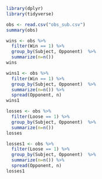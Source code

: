 
```r
library(dplyr)
library(tidyverse)
```

```r
obs <- read.csv("obs_sub.csv")
summary(obs)
```

```r
wins <- obs %>% 
  filter(Win == 1) %>% 
  group_by(Subject, Opponent)  %>% 
  summarize(n=n())
wins
```



```r
wins1 <- obs %>% 
  filter(Win == 1) %>% 
  group_by(Subject, Opponent)  %>% 
  summarize(n=n()) %>% 
  spread(Opponent, n)
wins1
```


```r
losses <- obs %>% 
  filter(Loose == 1) %>% 
  group_by(Subject, Opponent)  %>% 
  summarize(n=n())
losses
```

```r
losses1 <- obs %>% 
  filter(Loose == 1) %>% 
  group_by(Subject, Opponent)  %>% 
  summarize(n=n()) %>% 
  spread(Opponent, n)
losses1
```

